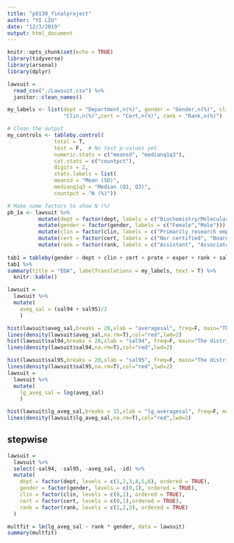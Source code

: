 ```yaml
---
title: "p8130_finalproject"
author: "YI LIU"
date: "12/3/2019"
output: html_document
---
```


```r
knitr::opts_chunk$set(echo = TRUE)
library(tidyverse)
library(arsenal)
library(dplyr)
```

```r
lawsuit = 
  read_csv("./Lawsuit.csv") %>% 
  janitor::clean_names()

my_labels <- list(dept = "Department,n(%)", gender = "Gender,n(%)", clin = 
                  "Clin,n(%)",cert = "Cert,n(%)", rank = "Rank,n(%)")

# Clean the output
my_controls <- tableby.control(
               total = T,
               test = F,  # No test p-values yet
               numeric.stats = c("meansd", "medianq1q3"),
               cat.stats = c("countpct"),
               digits = 2,
               stats.labels = list(
               meansd = "Mean (SD)",
               medianq1q3 = "Median (Q1, Q3)",
               countpct = "N (%)"))

# Make some factors to show N (%)
pb_1a <- lawsuit %>% 
          mutate(dept = factor(dept, labels = c("Biochemistry/Molecular Biology", "Physiology","Genetics","Pediatrics","Medicine","Surgery"))) %>%
          mutate(gender = factor(gender, labels = c("Female","Male"))) %>%
          mutate(clin = factor(clin, labels = c("Primarily research emphasis", "Primarily clinical emphasis"))) %>%
          mutate(cert = factor(cert, labels = c("Nor certified", "Board certified"))) %>% 
          mutate(rank = factor(rank, labels = c("Assistant", "Associate", "Full professor"))) 
          
tab1 = tableby(gender ~ dept + clin + cert + prate + exper + rank + sal94 + sal95, data = pb_1a, control = my_controls)
tab1 %>% 
summary(title = "EDA", labelTranslations = my_labels, text = T) %>% 
  knitr::kable()
```

```r
lawsuit = 
  lawsuit %>% 
  mutate(
    aveg_sal = (sal94 + sal95)/2
    )

hist(lawsuit$aveg_sal,breaks = 20,xlab = "averagesal", freq=F, main="The distribution for outcomes")
lines(density(lawsuit$aveg_sal,na.rm=T),col="red",lwd=2)
hist(lawsuit$sal94,breaks = 20,xlab = "sal94", freq=F, main="The distribution for outcomes")
lines(density(lawsuit$sal94,na.rm=T),col="red",lwd=2)

hist(lawsuit$sal95,breaks = 20,xlab = "sal95", freq=F, main="The distribution for outcomes")
lines(density(lawsuit$sal95,na.rm=T),col="red",lwd=2)
lawsuit = 
  lawsuit %>% 
  mutate(
    lg_aveg_sal = log(aveg_sal)
    )

hist(lawsuit$lg_aveg_sal,breaks = 15,xlab = "lg_averagesal", freq=F, main="The distribution for lg_outcomes")
lines(density(lawsuit$lg_aveg_sal,na.rm=T),col="red",lwd=2)

```
## stepwise

```r
lawsuit =
  lawsuit %>% 
  select(-sal94, -sal95, -aveg_sal, -id) %>% 
  mutate(
    dept = factor(dept, levels = c(1,2,3,4,5,6), ordered = TRUE),
    gender = factor(gender, levels = c(0,1), ordered = TRUE),
    clin = factor(clin, levels = c(0,1), ordered = TRUE),
    cert = factor(cert, levels = c(0,1),ordered = TRUE),
    rank = factor(rank, levels = c(1,2,3), ordered = TRUE)
  )


```


```r
multfit = lm(lg_aveg_sal ~ rank * gender, data = lawsuit)
summary(multfit)
```

